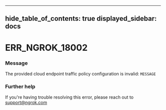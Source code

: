 

---
hide_table_of_contents: true
displayed_sidebar: docs
---


# ERR_NGROK_18002

### Message
The provided cloud endpoint traffic policy configuration is invalid: `MESSAGE`

<ErrorDetails error="err_ngrok_18002" />



### Further help
If you're having trouble resolving this error, please reach out to [support@ngrok.com](mailto:support@ngrok.com?subject=Help%20with%20ERR_NGROK_18002)

